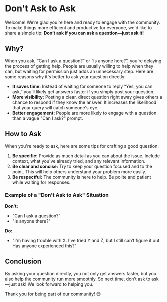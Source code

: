 # Don't Ask to Ask

Welcome! We’re glad you’re here and ready to engage with the community. To make things more efficient and productive for everyone, we'd like to share a simple tip: **Don’t ask if you can ask a question—just ask it!**

## Why?

When you ask, “Can I ask a question?” or “Is anyone here?”, you’re delaying the process of getting help. People are usually willing to help when they can, but waiting for permission just adds an unnecessary step. Here are some reasons why it's better to ask your question directly:

- **It saves time:** Instead of waiting for someone to reply “Yes, you can ask,” you’ll likely get answers faster if you simply post your question.
- **More visibility:** Posting a clear, direct question right away gives others a chance to respond if they know the answer. It increases the likelihood that your query will catch someone's eye.
- **Better engagement:** People are more likely to engage with a question than a vague "Can I ask?" prompt.

## How to Ask

When you're ready to ask, here are some tips for crafting a good question:

1. **Be specific:** Provide as much detail as you can about the issue. Include context, what you've already tried, and any relevant information.
2. **Be clear and concise:** Try to keep your question focused and to the point. This will help others understand your problem more easily.
3. **Be respectful:** The community is here to help. Be polite and patient while waiting for responses.

### Example of a "Don't Ask to Ask" Situation

**Don't:**  
- "Can I ask a question?"  
- "Is anyone there?"

**Do:**  
- "I'm having trouble with X. I've tried Y and Z, but I still can’t figure it out. Has anyone experienced this?"

## Conclusion

By asking your question directly, you not only get answers faster, but you also help the community run more smoothly. So next time, don’t ask to ask—just ask! We look forward to helping you.

Thank you for being part of our community! 😊
